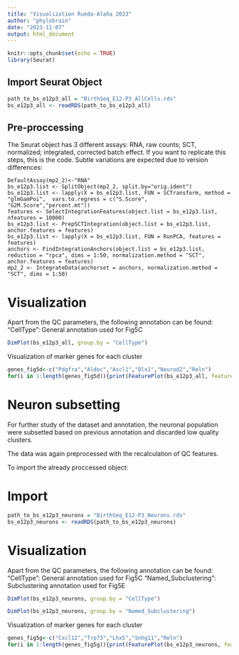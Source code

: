 ```yaml
---
title: "Visualization Rueda-Alaña 2023"
author: "phylobrain"
date: "2023-11-07"
output: html_document
---
```


```r
knitr::opts_chunk$set(echo = TRUE)
library(Seurat)
```

## Import Seurat Object

```r
path_to_bs_e12p3_all = "BirthSeq_E12-P3_AllCells.rds"
bs_e12p3_all <- readRDS(path_to_bs_e12p3_all)
```

## Pre-proccessing

The Seurat object has 3 different assays: RNA, raw counts; SCT, normalized; integrated, corrected batch effect. 
If you want to replicate this steps, this is the code. Subtle variations are expected due to version differences:

```
DefaultAssay(mp2_2)<-"RNA"
bs_e12p3.list <- SplitObject(mp2_2, split.by="orig.ident")
bs_e12p3.list <- lapply(X = bs_e12p3.list, FUN = SCTransform, method = "glmGamPoi",  vars.to.regress = c("S.Score", "G2M.Score","percent.mt"))
features <- SelectIntegrationFeatures(object.list = bs_e12p3.list, nfeatures = 10000)
bs_e12p3.list <- PrepSCTIntegration(object.list = bs_e12p3.list, anchor.features = features)
bs_e12p3.list <- lapply(X = bs_e12p3.list, FUN = RunPCA, features = features)
anchors <- FindIntegrationAnchors(object.list = bs_e12p3.list, reduction = "rpca", dims = 1:50, normalization.method = "SCT", anchor.features = features)
mp2_2 <- IntegrateData(anchorset = anchors, normalization.method = "SCT", dims = 1:50)
```

# Visualization 

Apart from the QC parameters, the following annotation can be found: 
"CellType": General annotation used for Fig5C

```r
DimPlot(bs_e12p3_all, group.by = "CellType")
```

Visualization of marker genes for each cluster 

```r
genes_fig5d<-c("Pdgfra","Aldoc","Ascl1","Dlx1","Neurod2","Reln")
for(i in 1:length(genes_fig5d)){print(FeaturePlot(bs_e12p3_all, features = genes_fig5d[i]))}
```

# Neuron subsetting

For further study of the dataset and annotation, the neuronal population were subsetted based on previous annotation and discarded low quality clusters.

The data was again preprocessed with the recalculation of QC features.

To import the already proccessed object:

# Import 

```r
path_to_bs_e12p3_neurons = "BirthSeq_E12-P3_Neurons.rds"
bs_e12p3_neurons <- readRDS(path_to_bs_e12p3_neurons)
```

# Visualization 

Apart from the QC parameters, the following annotation can be found: 
"CellType": General annotation used for Fig5C
"Named_Subclustering": Subclustering annotation used for Fig5E

```r
DimPlot(bs_e12p3_neurons, group.by = "CellType")
```

```r
DimPlot(bs_e12p3_neurons, group.by = "Named_Subclustering")
```

Visualization of marker genes for each cluster 

```r
genes_fig5g<-c("Cxcl12","Trp73","Lhx5","Snhg11","Reln")
for(i in 1:length(genes_fig5g)){print(FeaturePlot(bs_e12p3_neurons, features = genes_fig5g[i]))}
```